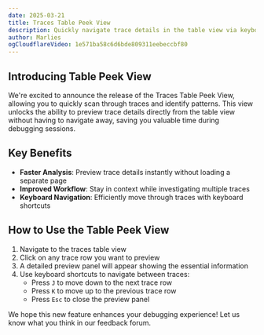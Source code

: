 ```yaml
---
date: 2025-03-21
title: Traces Table Peek View
description: Quickly navigate trace details in the table view via keyboard shortcuts or by clicking on the table rows.
author: Marlies
ogCloudflareVideo: 1e571ba58c6d6bde809311eebeccbf80
---
```



<ChangelogHeader />

## Introducing Table Peek View

We're excited to announce the release of the Traces Table Peek View, allowing you to quickly scan through traces and identify patterns. This view unlocks the ability to preview trace details directly from the table view without having to navigate away, saving you valuable time during debugging sessions.

## Key Benefits

- **Faster Analysis**: Preview trace details instantly without loading a separate page
- **Improved Workflow**: Stay in context while investigating multiple traces
- **Keyboard Navigation**: Efficiently move through traces with keyboard shortcuts

## How to Use the Table Peek View

1. Navigate to the traces table view
2. Click on any trace row you want to preview
3. A detailed preview panel will appear showing the essential information
4. Use keyboard shortcuts to navigate between traces:
   - Press `J` to move down to the next trace row
   - Press `K` to move up to the previous trace row
   - Press `Esc` to close the preview panel

We hope this new feature enhances your debugging experience! Let us know what you think in our feedback forum.
